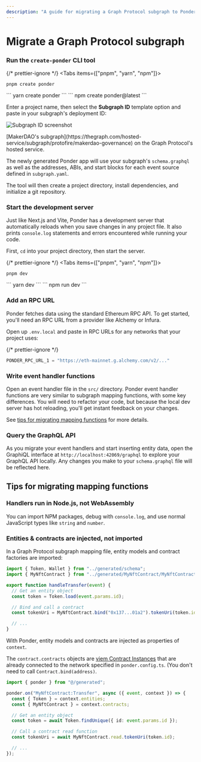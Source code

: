 ```yaml
---
description: "A guide for migrating a Graph Protocol subgraph to Ponder"
---
```



# Migrate a Graph Protocol subgraph

<Steps>

### Run the `create-ponder` CLI tool

{/* prettier-ignore */}
<Tabs items={["pnpm", "yarn", "npm"]}>
  <Tab>
```
pnpm create ponder
```
</Tab>
  <Tab>
```
yarn create ponder
```
</Tab>
  <Tab>
```
npm create ponder@latest
```
</Tab>
</Tabs>

Enter a project name, then select the **Subgraph ID** template option and paste in your subgraph's deployment ID:

![Subgraph ID screenshot](/subgraph-id.png)

<div className="caption">
  [MakerDAO's
  subgraph](https://thegraph.com/hosted-service/subgraph/protofire/makerdao-governance)
  on the Graph Protocol's hosted service.
</div>

The newly generated Ponder app will use your subgraph's `schema.graphql` as well as the addresses, ABIs, and start blocks for each event source defined in `subgraph.yaml`.

The tool will then create a project directory, install dependencies, and initialize a git repository.

### Start the development server

Just like Next.js and Vite, Ponder has a development server that automatically reloads when you save changes in any project file. It also prints `console.log` statements and errors encountered while running your code.

First, `cd` into your project directory, then start the server.

{/* prettier-ignore */}
<Tabs items={["pnpm", "yarn", "npm"]}>
  <Tab>
```
pnpm dev
```
</Tab>
  <Tab>
```
yarn dev
```
</Tab>
  <Tab>
```
npm run dev
```
</Tab>
</Tabs>

### Add an RPC URL

Ponder fetches data using the standard Ethereum RPC API. To get started, you'll need an RPC URL from a provider like Alchemy or Infura.

Open up `.env.local` and paste in RPC URLs for any networks that your project uses:

{/* prettier-ignore */}
```js filename=".env.local"
PONDER_RPC_URL_1 = "https://eth-mainnet.g.alchemy.com/v2/..."
```

### Write event handler functions

Open an event handler file in the `src/` directory. Ponder event handler functions are very similar to subgraph mapping functions, with some key differences. You will need to refactor your code, but because the local dev server has hot reloading, you'll get instant feedback on your changes.

See [tips for migrating mapping functions](/getting-started/migrate-subgraph#tips-for-migrating-mapping-functions) for more details.

### Query the GraphQL API

As you migrate your event handlers and start inserting entity data, open the GraphiQL interface at `http://localhost:42069/graphql` to explore your GraphQL API locally. Any changes you make to your `schema.graphql` file will be reflected here.

</Steps>

## Tips for migrating mapping functions

### Handlers run in Node.js, not WebAssembly

You can import NPM packages, debug with `console.log`, and use normal JavaScript types like `string` and `number`.

### Entities & contracts are injected, not imported

In a Graph Protocol subgraph mapping file, entity models and contract factories are imported:

```ts filename="mapping.ts (Graph Protocol)"
import { Token, Wallet } from "../generated/schema";
import { MyNftContract } from "../generated/MyNftContract/MyNftContract";

export function handleTransfer(event) {
  // Get an entity object
  const token = Token.load(event.params.id);

  // Bind and call a contract
  const tokenUri = MyNftContract.bind("0x137...01a2").tokenUri(token.id);

  // ...
}
```

With Ponder, entity models and contracts are injected as properties of `context`.

The `contract.contracts` objects are [viem Contract Instances](https://viem.sh/docs/contract/getContract.html) that are already connected to the network specified in `ponder.config.ts`. (You don't need to call `Contract.bind(address)`.

```ts filename="src/MyNftContract.ts"
import { ponder } from "@/generated";

ponder.on("MyNftContract:Transfer", async ({ event, context }) => {
  const { Token } = context.entities;
  const { MyNftContract } = context.contracts;

  // Get an entity object
  const token = await Token.findUnique({ id: event.params.id });

  // Call a contract read function
  const tokenUri = await MyNftContract.read.tokenUri(token.id);

  // ...
});
```
